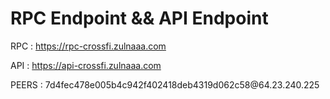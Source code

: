  


# RPC Endpoint && API Endpoint

RPC :  https://rpc-crossfi.zulnaaa.com

API :  https://api-crossfi.zulnaaa.com

<Callout type="info" emoji="ℹ️">
  PEERS : 7d4fec478e005b4c942f402418deb4319d062c58@64.23.240.225
</Callout>